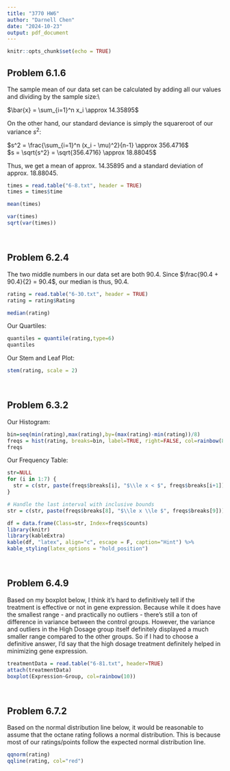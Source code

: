 ```yaml
---
title: "3770 HW6"
author: "Darnell Chen"
date: "2024-10-23"
output: pdf_document
---
```


```r
knitr::opts_chunk$set(echo = TRUE)
```

## Problem 6.1.6

The sample mean of our data set can be calculated by adding all our values and dividing by the sample size:\\

$\bar{x} = \sum_{i=1}^n x_i \approx 14.35895$

On the other hand, our standard deviance is simply the squareroot of our variance $s^2$:

$s^2 = \frac{\sum_{i=1}^n (x_i - \mu)^2}{n-1} \approx 356.4716$\
$s = \sqrt{s^2} = \sqrt{356.4716} \approx 18.88045$

Thus, we get a mean of approx. 14.35895 and a standard deviation of approx. 18.88045.

```r
times = read.table("6-8.txt", header = TRUE)
times = times$time

mean(times)

var(times)
sqrt(var(times))
```

$~$

\pagebreak
## Problem 6.2.4

The two middle numbers in our data set are both 90.4. Since $\frac{90.4 + 90.4}{2} = 90.4$, our median is thus, 90.4.

```r
rating = read.table("6-30.txt", header = TRUE)
rating = rating$Rating

median(rating)
```

Our Quartiles:
```r
quantiles = quantile(rating,type=6)
quantiles
```
Our Stem and Leaf Plot:
```r
stem(rating, scale = 2)
```

$~$

\pagebreak
## Problem 6.3.2

Our Histogram:

```r
bin=seq(min(rating),max(rating),by=(max(rating)-min(rating))/8)
freqs = hist(rating, breaks=bin, label=TRUE, right=FALSE, col=rainbow(8), ylim=c(0, 32))
freqs
```

Our Frequency Table:
```r
str=NULL
for (i in 1:7) {
  str = c(str, paste(freqs$breaks[i], "$\\le x < $", freqs$breaks[i+1]))
}

# Handle the last interval with inclusive bounds
str = c(str, paste(freqs$breaks[8], "$\\le x \\le $", freqs$breaks[9]))

df = data.frame(Class=str, Index=freqs$counts)
library(knitr)
library(kableExtra)
kable(df, "latex", align="c", escape = F, caption="Hint") %>%
kable_styling(latex_options = "hold_position")
```

$~$

\pagebreak
## Problem 6.4.9

Based on my boxplot below, I think it's hard to definitively tell if the treatment is effective or not in gene expression. Because while it does have the smallest range - and practically no outliers - there's still a ton of difference in variance between the control groups. However, the variance and outliers in the High Dosage group itself definitely displayed a much smaller range compared to the other groups. So if I had to choose a definitive answer, I'd say that the high dosage treatment definitely helped in minimizing gene expression.
```r
treatmentData = read.table("6-81.txt", header=TRUE)
attach(treatmentData)
boxplot(Expression~Group, col=rainbow(10))
```
$~$

\pagebreak
## Problem 6.7.2

Based on the normal distribution line below, it would be reasonable to assume that the octane rating follows a normal distribution. This is because most of our ratings/points follow the expected normal distribution line.

```r
qqnorm(rating)
qqline(rating, col="red")
```
